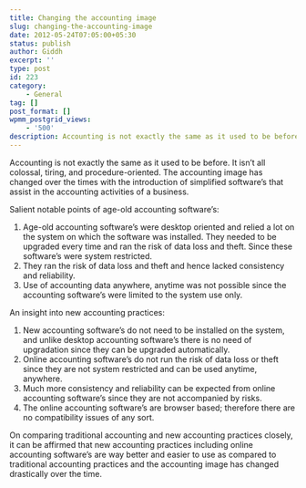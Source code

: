 ```yaml
---
title: Changing the accounting image
slug: changing-the-accounting-image
date: 2012-05-24T07:05:00+05:30
status: publish
author: Giddh
excerpt: ''
type: post
id: 223
category:
    - General
tag: []
post_format: []
wpmm_postgrid_views:
    - '500'
description: Accounting is not exactly the same as it used to be before. It isn’t all colossal, tiring, and procedure-oriented. The accounting image has changed over the times with
---
```

Accounting is not exactly the same as it used to be before. It isn’t all colossal, tiring, and procedure-oriented. The accounting image has changed over the times with the introduction of simplified software’s that assist in the accounting activities of a business.

Salient notable points of age-old accounting software’s:

1. Age-old accounting software’s were desktop oriented and relied a lot on the system on which the software was installed. They needed to be upgraded every time and ran the risk of data loss and theft. Since these software’s were system restricted.
2. They ran the risk of data loss and theft and hence lacked consistency and reliability.
3. Use of accounting data anywhere, anytime was not possible since the accounting software’s were limited to the system use only.

An insight into new accounting practices:

1. New accounting software’s do not need to be installed on the system, and unlike desktop accounting software’s there is no need of upgradation since they can be upgraded automatically.
2. Online accounting software’s do not run the risk of data loss or theft since they are not system restricted and can be used anytime, anywhere.
3. Much more consistency and reliability can be expected from online accounting software’s since they are not accompanied by risks.
4. The online accounting software’s are browser based; therefore there are no compatibility issues of any sort.

On comparing traditional accounting and new accounting practices closely, it can be affirmed that new accounting practices including online accounting software’s are way better and easier to use as compared to traditional accounting practices and the accounting image has changed drastically over the time.